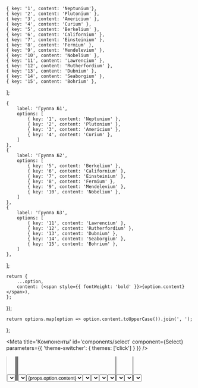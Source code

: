 


    { key: '1', content: 'Neptunium'},
    { key: '2', content: 'Plutonium' },
    { key: '3', content: 'Americium' },
    { key: '4', content: 'Curium' },
    { key: '5', content: 'Berkelium' },
    { key: '6', content: 'Californium' },
    { key: '7', content: 'Einsteinium' },
    { key: '8', content: 'Fermium' },
    { key: '9', content: 'Mendelevium' },
    { key: '10', content: 'Nobelium' },
    { key: '11', content: 'Lawrencium' },
    { key: '12', content: 'Rutherfordium' },
    { key: '13', content: 'Dubnium' },
    { key: '14', content: 'Seaborgium' },
    { key: '15', content: 'Bohrium' },
];

    {
        label: 'Группа №1',
        options: [
            { key: '1', content: 'Neptunium' },
            { key: '2', content: 'Plutonium' },
            { key: '3', content: 'Americium' },
            { key: '4', content: 'Curium' },
        ]
    },
    {
        label: 'Группа №2',
        options: [
            { key: '5', content: 'Berkelium' },
            { key: '6', content: 'Californium' },
            { key: '7', content: 'Einsteinium' },
            { key: '8', content: 'Fermium' },
            { key: '9', content: 'Mendelevium' },
            { key: '10', content: 'Nobelium' },
        ]
    },
    {
        label: 'Группа №3',
        options: [
            { key: '11', content: 'Lawrencium' },
            { key: '12', content: 'Rutherfordium' },
            { key: '13', content: 'Dubnium' },
            { key: '14', content: 'Seaborgium' },
            { key: '15', content: 'Bohrium' },
        ]
    },
];

    return {
        ...option,
        content: (<span style={{ fontWeight: 'bold' }}>{option.content}</span>),
    };
});

    return options.map(option => option.content.toUpperCase()).join(', ');
};


<Meta
    title='Компоненты'
    id='components/select'
    component={Select}
    parameters={{ 'theme-switcher': { themes: ['click'] } }}
/>


<!-- Canvas -->

<Story name='Select'>
    <Select
        block={boolean('block', false)}
        size={selectKnob('size', ['s', 'm', 'l'], 's')}
        disabled={boolean('disabled', false)}
        error={text('error', '')}
        hint={text('hint', '')}
        options={options}
        multiple={boolean('multiple', false)}
        allowUnselect={boolean('allowUnselect', true)}
        closeOnSelect={boolean('closeOnSelect', true)}
        Arrow={boolean('Arrow', true) ? Arrow : () => null}
        circularNavigation={boolean('circularNavigation', false)}
        nativeSelect={boolean('nativeSelect', false)}
        placeholder={text('placeholder', 'Выберите элемент')}
        label={text('label', 'Элемент')}
        onChange={action('change')}
        onOpen={action('open')}
    />
</Story>


<!-- Docs -->

<ComponentHeader
    name='Select'
    version={version}
    package='@alfalab/core-components-select'
    stage={2}
    design='https://www.figma.com/file/hqSP3L6qu8UcL3sf18Su1M/Web-Components?node-id=719%3A0'
/>

```tsx
import { Select } from '@alfalab/core-components-select';
```

Компонент выпадающего списка.

<Select options={options} />

<!-- Spacer -->
<div style={{height: 32}} />


<Props components={{
    Select,
    Field,
    OptionsList,
    Optgroup,
    Option
}} />


## Использование

В случае, если нужно собрать селект под очень специфичный кейс - за основу стоит взять компонент `BaseSelect`,
который содержит только основные пропсы и позволяет заменить или настроить почти что угодно.

Компонент `Select` является преднастроенной оберткой над `BaseSelect`

---

### Управление закрытием

По умолчанию - селект `multiple=false` закрывается после выбора, а при `multiple=true` - остается открытым.
Изменить это поведение можно с помощью `closeOnSelect`.

<Preview>
    <div style={{ height: 300, width: 300 }}>
        <Select
            options={options}
            multiple={true}
            placeholder='Выберите элемент'
            allowUnselect={true}
        />
    </div>
</Preview>

### Controlled-way

Компонент может быть использован как controlled с помощью `onChange` и `selected`:

<Preview>
    <div style={{ height: 180, width: 300 }}>
        {React.createElement(() => {
            const [selected, setSelected] = React.useState([options[8].key, options[9].key]);
            const handleChange = ({ selectedMultiple }) => {
                setSelected(selectedMultiple.map(option => option.key));
            };
            return (
                <Select
                    block={true}
                    options={options}
                    placeholder='Выберите элемент'
                    label='controlled'
                    multiple={true}
                    onChange={handleChange}
                    selected={selected}
                />
            );
        })}
    </div>
</Preview>

#### OptionShape вместо ключей для выбранных пунктов

Иногда может быть удобнее использовать в качестве выбранных значений не ключи, а сами объекты.
В этом случае просто перевайте их через свойство `selected`.

<Preview>
    <div style={{ height: 180, width: 300 }}>
        {React.createElement(() => {
            const [selected, setSelected] = React.useState([options[8], options[9]]);
            const handleChange = ({ selectedMultiple }) => {
                setSelected(selectedMultiple);
            };
            return (
                <Select
                    block={true}
                    options={options}
                    placeholder='Выберите элемент'
                    label='controlled'
                    multiple={true}
                    onChange={handleChange}
                    selected={selected}
                />
            );
        })}
    </div>
</Preview>

### Использование в форме

Чтобы использовать селект внутри формы - следует указать атрибут `name`

<Preview>
    <div style={{ height: 180, width: 300 }}>
        {React.createElement(() => {
            const options = [
                { key: '1', content: 'Neptunium' },
                { key: '2', content: 'Plutonium' },
                { key: '3', content: 'Americium' },
            ];
            const [serialized, setSerialized] = React.useState();
            const onSubmit = (event) => {
                event.preventDefault();
                const form = event.target;
                const formData = new FormData(form);
                setSerialized(new URLSearchParams(formData).toString());
            };
            const [selected, setSelected] = React.useState([]);
            const handleChange = ({ selectedMultiple }) => {
                setSelected(selectedMultiple.map(option => option.key));
            };
            return (
                <div>
                    <form onSubmit={onSubmit}>
                        <Select
                            block={true}
                            options={options}
                            placeholder='Выберите элемент'
                            name='select'
                            multiple={true}
                            onChange={handleChange}
                            selected={selected}
                        />
                        <button type='submit'>Отправить</button>
                    </form>
                    <div>serialized: {serialized}</div>
                </div>
            );
        })}
    </div>
</Preview>

## Настройка рендера

Помимо текста, компонент позволяет использовать html в качестве поля `content` у вариантов выбора

<Preview>
    <div style={{ height: 180, width: 480 }}>
        {React.createElement(() => {
            const [selected, setSelected] = React.useState(null);
            const handleChange = ({ selected }) => {
                setSelected(selected ? selected.key : null);
            };
            const Card = ({ name, balance }) => (
                <div style={{ display: 'flex', alignItems: 'center' }}>
                    <div style={{ width: '76px', height: '48px', marginRight: '16px', background: '#E7E9EB' }} />
                    <div style={{ display: 'flex', flexDirection: 'column' }}>
                        <span style={{ fontSize: '14px' }}>{name}</span>
                        <span style={{ fontSize: '16px' }}>{balance}</span>
                    </div>
                </div>
            );
            return (
                <Select
                    block={true}
                    selected={selected}
                    onChange={handleChange}
                    size='l'
                    options={[
                        { key: 'Account1', content: <Card name='Account1 Name ··0000' balance='100 000,00 ₽' /> },
                        { key: 'Account2', content: <Card name='Account2 Name ··0000' balance='150 000,00 ₽' /> },
                        { key: 'Account3', content: <Card name='Account3 Name ··0000' balance='230 000,00 ₽' /> },
                        { key: 'Account4', content: <Card name='Account4 Name ··0000' balance='12 000,00 ₽' /> },
                    ]}
                    multiple={false}
                    placeholder='Выберите карту'
                    allowUnselect={true}
                />
            );
        })}
    </div>
</Preview>

Стандартный компонент **Field** позволяет управлять рендером выбранных пунктов с помощью `valueRenderer`

<Preview>
    <div style={{ height: 180 }}>
        {React.createElement(() => {
            const OptionWithIcon = ({ content }) => (
                <span style={{ display: 'flex' }} key={content}>
                    <Icon />
                    {content.toUpperCase()}
                </span>
            );
            const valueRenderer = ({ selected }) => selected ? <OptionWithIcon {...selected} /> : null;
            return (
                <Select
                    options={options}
                    label='С иконкой'
                    valueRenderer={valueRenderer}
                />
            );
        })}
    </div>
</Preview>

Селект позволяет заменять или кастомизировать компоненты **Field**, **Option**, **OptionsList**, **Optgroup**, **Arrow**

<Preview>
    <div style={{ height: 180 }}>
        <Container>
            <Row align='middle'>
                <Col>
                    {React.createElement(() => {
                        const BoldOption = (props) => (
                            <Option {...props}><b>{props.option.content}</b></Option>
                        );
                        return (
                            <Select
                                options={options}
                                label='Bold options'
                                Option={BoldOption}
                            />
                        );
                    })}
                </Col>
                <Col>
                    <Select
                        options={options}
                        label='With addons'
                        Field={(props) => <Field {...props} leftAddons={props.selected && <Icon/>} />}
                    />
                </Col>
                <Col>
                    <Select
                        options={options}
                        allowUnselect={true}
                        popoverPosition='bottom-end'
                        Field={({ selected, innerProps, ...restProps }) => (
                            <Button {...innerProps} size='xs'>
                                {selected ? selected.content : 'Pick'}
                            </Button>
                        )}
                    />
                </Col>
            </Row>
        </Container>
    </div>
</Preview>


## Селект с заголовком меню

<Preview>
    {React.createElement(() => {
        const renderList = (props) => (
            <div>
                <b>Header</b>
                <OptionsList {...props} />
            </div>
        );
        return (
            <Select
                label='With header'
                options={options}
                OptionsList={renderList}
            />
        );
    })}
</Preview>

## Группы

Группированный селект

```jsx
const groups = [{
    label: 'Группа №1',
    options: [
        { key: '1', content: 'Neptunium' },
        { key: '2', content: 'Plutonium' },
    ]
},
{
    label: 'Группа №2',
    options: [
        { key: '3', content: 'Berkelium' },
        { key: '4', content: 'Californium' },
    ]
}]
```

<Preview>
    <div style={{ height: 180 }}>
        <Select
            options={groups}
            label='Optgroup'
            multiple={true}
        />
    </div>
</Preview>

## Нативный селект

Рендерит нативный селект вместо выпадающего меню. (стоит использовать только для мобильных устройств)

<Preview>
    <Select
        options={groups}
        label='native'
        nativeSelect={true}
    />
</Preview>

## Рендер длинных списков

Используйте `OptionsList={VirtualOptionsList}` для рендера большого количества данных

<Preview>
    <Container>
        <Row align='middle'>
            <Col>
                <div
                    style={{
                        height: 400,
                        width: 240,
                    }}
                >
                    {React.createElement(() => {
                        const options = new Array(10000).fill().map((_, index) => {
                            const variableSizeText = `Вы восхитительны! `.repeat(
                                Math.round(Math.random() * 10),
                            );
                            return {
                                key: index,
                                content: `${index}. ${variableSizeText}`,
                            };
                        });
                        return (
                            <Select
                                label='virtual 10k'
                                block={true}
                                options={options}
                                circularNavigation={true}
                                OptionsList={VirtualOptionsList}
                                allowUnselect={true}
                            />
                        );
                    })}
                </div>
            </Col>
            <Col>
                <div
                    style={{
                        height: 400,
                        width: 240,
                    }}
                >
                    {React.createElement(() => {
                        return (
                            <Select
                                label='virtual with groups'
                                block={true}
                                options={groups}
                                multiple={true}
                                allowUnselect={true}
                                circularNavigation={true}
                                OptionsList={VirtualOptionsList}
                            />
                        );
                    })}
                </div>
            </Col>
        </Row>
    </Container>
</Preview>


## Открытие вверх, если места недостаточно

<Preview>
    <Select
        options={groups}
        preventFlip={false}
    />
</Preview>
